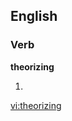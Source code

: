 ==English==

===Verb===
'''theorizing'''

# {{present participle of|[[theorize]]}}

[[vi:theorizing]]